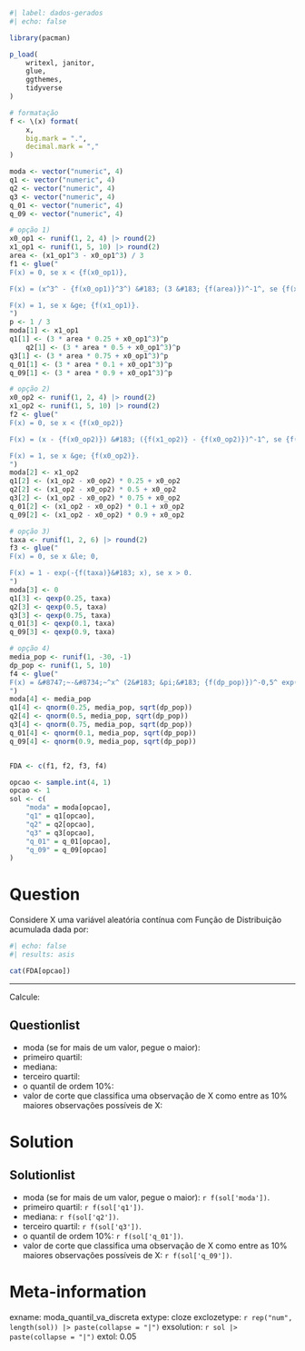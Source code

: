 ```r
#| label: dados-gerados
#| echo: false

library(pacman)

p_load(
    writexl, janitor,
    glue,
    ggthemes,
    tidyverse
)

# formatação
f <- \(x) format(
    x,
    big.mark = ".",
    decimal.mark = ","
)

moda <- vector("numeric", 4)
q1 <- vector("numeric", 4)
q2 <- vector("numeric", 4)
q3 <- vector("numeric", 4)
q_01 <- vector("numeric", 4)
q_09 <- vector("numeric", 4)

# opção 1)
x0_op1 <- runif(1, 2, 4) |> round(2)
x1_op1 <- runif(1, 5, 10) |> round(2)
area <- (x1_op1^3 - x0_op1^3) / 3
f1 <- glue("
F(x) = 0, se x < {f(x0_op1)},

F(x) = (x^3^ - {f(x0_op1)}^3^) &#183; (3 &#183; {f(area)})^-1^, se {f(x0_op1)} &le; x < {f(x1_op1)},

F(x) = 1, se x &ge; {f(x1_op1)}.
")
p <- 1 / 3
moda[1] <- x1_op1
q1[1] <- (3 * area * 0.25 + x0_op1^3)^p
    q2[1] <- (3 * area * 0.5 + x0_op1^3)^p
q3[1] <- (3 * area * 0.75 + x0_op1^3)^p
q_01[1] <- (3 * area * 0.1 + x0_op1^3)^p
q_09[1] <- (3 * area * 0.9 + x0_op1^3)^p

# opção 2)
x0_op2 <- runif(1, 2, 4) |> round(2)
x1_op2 <- runif(1, 5, 10) |> round(2)
f2 <- glue("
F(x) = 0, se x < {f(x0_op2)}

F(x) = (x - {f(x0_op2)}) &#183; ({f(x1_op2)} - {f(x0_op2)})^-1^, se {f(x0_op2)} &le; x < {f(x1_op2)},

F(x) = 1, se x &ge; {f(x0_op2)}.
")
moda[2] <- x1_op2
q1[2] <- (x1_op2 - x0_op2) * 0.25 + x0_op2
q2[2] <- (x1_op2 - x0_op2) * 0.5 + x0_op2
q3[2] <- (x1_op2 - x0_op2) * 0.75 + x0_op2
q_01[2] <- (x1_op2 - x0_op2) * 0.1 + x0_op2
q_09[2] <- (x1_op2 - x0_op2) * 0.9 + x0_op2

# opção 3)
taxa <- runif(1, 2, 6) |> round(2)
f3 <- glue("
F(x) = 0, se x &le; 0,

F(x) = 1 - exp(-{f(taxa)}&#183; x), se x > 0.
")
moda[3] <- 0
q1[3] <- qexp(0.25, taxa)
q2[3] <- qexp(0.5, taxa)
q3[3] <- qexp(0.75, taxa)
q_01[3] <- qexp(0.1, taxa)
q_09[3] <- qexp(0.9, taxa)

# opção 4)
media_pop <- runif(1, -30, -1)
dp_pop <- runif(1, 5, 10)
f4 <- glue("
F(x) = &#8747;~-&#8734;~^x^ (2&#183; &pi;&#183; {f(dp_pop)})^-0,5^ exp(-0,5&#183; {f(dp_pop)}^-1^ (u {ifelse(media_pop < 0, '+', '-')} {f(ifelse(media_pop < 0, abs(media_pop), media_pop))}))du.
")
moda[4] <- media_pop
q1[4] <- qnorm(0.25, media_pop, sqrt(dp_pop))
q2[4] <- qnorm(0.5, media_pop, sqrt(dp_pop))
q3[4] <- qnorm(0.75, media_pop, sqrt(dp_pop))
q_01[4] <- qnorm(0.1, media_pop, sqrt(dp_pop))
q_09[4] <- qnorm(0.9, media_pop, sqrt(dp_pop))


FDA <- c(f1, f2, f3, f4)

opcao <- sample.int(4, 1)
opcao <- 1
sol <- c(
    "moda" = moda[opcao],
    "q1" = q1[opcao],
    "q2" = q2[opcao],
    "q3" = q3[opcao],
    "q_01" = q_01[opcao],
    "q_09" = q_09[opcao]
)
```

Question
========
Considere X uma variável aleatória contínua com Função de Distribuição acumulada dada por:


```r
#| echo: false
#| results: asis

cat(FDA[opcao])
```

<hr>
 Calcule:

Questionlist
------------
* moda (se for mais de um valor, pegue o maior):
* primeiro quartil:
* mediana:
* terceiro quartil:
* o quantil de ordem 10%:
* valor de corte que classifica uma observação de X como entre as 10% maiores observações possíveis de X:


Solution
========
Solutionlist
------------
* moda (se for mais de um valor, pegue o maior): `r f(sol['moda'])`.
* primeiro quartil: `r f(sol['q1'])`.
* mediana: `r f(sol['q2'])`.
* terceiro quartil: `r f(sol['q3'])`.
* o quantil de ordem 10%: `r f(sol['q_01'])`.
* valor de corte que classifica uma observação de X como entre as 10% maiores observações possíveis de X: `r f(sol['q_09'])`.

Meta-information
================
exname: moda_quantil_va_discreta
extype: cloze
exclozetype: `r rep("num", length(sol)) |> paste(collapse = "|")`
exsolution: `r sol |> paste(collapse = "|")`
extol: 0.05
